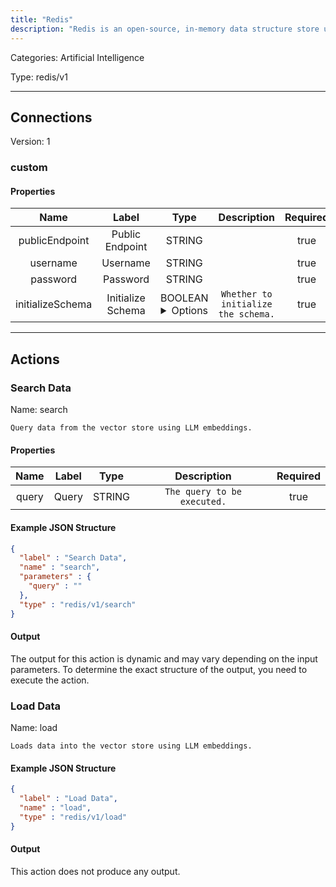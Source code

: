 ```yaml
---
title: "Redis"
description: "Redis is an open-source, in-memory data structure store used as a database, cache, and message broker, known for its high performance and support for various data structures like strings, hashes, lists, sets, and more."
---
```



Categories: Artificial Intelligence


Type: redis/v1

<hr />



## Connections

Version: 1


### custom

#### Properties

|      Name       |      Label     |     Type     |     Description     | Required |
|:---------------:|:--------------:|:------------:|:-------------------:|:--------:|
| publicEndpoint | Public Endpoint | STRING |  | true |
| username | Username | STRING |  | true |
| password | Password | STRING |  | true |
| initializeSchema | Initialize Schema | BOOLEAN <details> <summary> Options </summary> true, false </details> | `Whether to initialize the schema.` | true |





<hr />


## Actions


### Search Data
Name: search

`Query data from the vector store using LLM embeddings.`

#### Properties

|      Name       |      Label     |     Type     |     Description     | Required |
|:---------------:|:--------------:|:------------:|:-------------------:|:--------:|
| query | Query | STRING | `The query to be executed.` | true |

#### Example JSON Structure
```json
{
  "label" : "Search Data",
  "name" : "search",
  "parameters" : {
    "query" : ""
  },
  "type" : "redis/v1/search"
}
```

#### Output

The output for this action is dynamic and may vary depending on the input parameters. To determine the exact structure of the output, you need to execute the action.




### Load Data
Name: load

`Loads data into the vector store using LLM embeddings.`

#### Example JSON Structure
```json
{
  "label" : "Load Data",
  "name" : "load",
  "type" : "redis/v1/load"
}
```

#### Output

This action does not produce any output.






